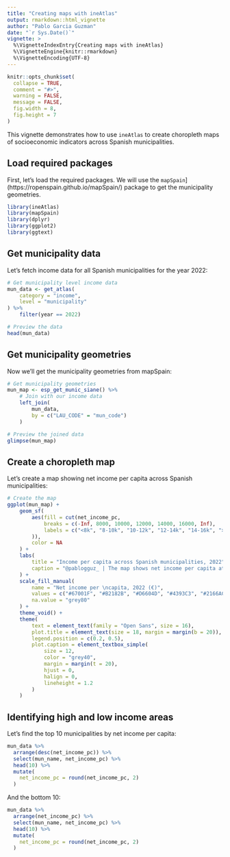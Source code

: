 ```yaml
---
title: "Creating maps with ineAtlas"
output: rmarkdown::html_vignette
author: "Pablo Garcia Guzman"
date: "`r Sys.Date()`"
vignette: >
  %\VignetteIndexEntry{Creating maps with ineAtlas}
  %\VignetteEngine{knitr::rmarkdown}
  %\VignetteEncoding{UTF-8}
---
```


```r
knitr::opts_chunk$set(
  collapse = TRUE,
  comment = "#>",
  warning = FALSE,
  message = FALSE,
  fig.width = 8,
  fig.height = 7
)
```

This vignette demonstrates how to use `ineAtlas` to create choropleth maps of socioeconomic indicators across Spanish municipalities.

## Load required packages

First, let's load the required packages. We will use the `mapSpain`](https://ropenspain.github.io/mapSpain/) package to get the municipality geometries.

```r
library(ineAtlas)
library(mapSpain)
library(dplyr)
library(ggplot2)
library(ggtext)
```

## Get municipality data

Let's fetch income data for all Spanish municipalities for the year 2022:

```r
# Get municipality level income data
mun_data <- get_atlas(
    category = "income",
    level = "municipality"
) %>%
    filter(year == 2022)

# Preview the data
head(mun_data)
```

## Get municipality geometries

Now we'll get the municipality geometries from mapSpain:

```r
# Get municipality geometries
mun_map <- esp_get_munic_siane() %>%
    # Join with our income data
    left_join(
        mun_data,
        by = c("LAU_CODE" = "mun_code")
    )

# Preview the joined data
glimpse(mun_map)
```

## Create a choropleth map

Let's create a map showing net income per capita across Spanish municipalities:

```r
# Create the map
ggplot(mun_map) +
    geom_sf(
        aes(fill = cut(net_income_pc,
            breaks = c(-Inf, 8000, 10000, 12000, 14000, 16000, Inf),
            labels = c("<8k", "8-10k", "10-12k", "12-14k", "14-16k", ">16k")
        )),
        color = NA
    ) +
    labs(
        title = "Income per capita across Spanish municipalities, 2022",
        caption = "@pablogguz_ | The map shows net income per capita at the municipality level. Source: Spanish Statistical Office and author's calculations."
    ) +
    scale_fill_manual(
        name = "Net income per \ncapita, 2022 (€)",
        values = c("#67001F", "#B2182B", "#D6604D", "#4393C3", "#2166AC", "#053061"),
        na.value = "grey80"
    ) +
    theme_void() +
    theme(
        text = element_text(family = "Open Sans", size = 16),
        plot.title = element_text(size = 18, margin = margin(b = 20)),
        legend.position = c(0.2, 0.5),
        plot.caption = element_textbox_simple(
            size = 12,
            color = "grey40",
            margin = margin(t = 20),
            hjust = 0,
            halign = 0,
            lineheight = 1.2
        )
    )
```


## Identifying high and low income areas

Let's find the top 10 municipalities by net income per capita:

```r
mun_data %>%
  arrange(desc(net_income_pc)) %>%
  select(mun_name, net_income_pc) %>%
  head(10) %>%
  mutate(
    net_income_pc = round(net_income_pc, 2)
  )
```

And the bottom 10:

```r
mun_data %>%
  arrange(net_income_pc) %>%
  select(mun_name, net_income_pc) %>%
  head(10) %>%
  mutate(
    net_income_pc = round(net_income_pc, 2)
  )
```

